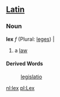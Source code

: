 ==[[Latin]]==
===Noun===
'''lex''' ''f'' (Plural: [[lex|leges]])
|
#a [[law]]
====Derived Words====
: [[legislatio]]

[[nl:lex]]
[[pl:Lex]]
